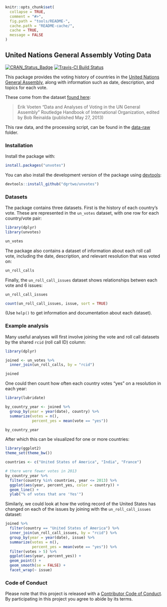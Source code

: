 <!-- README.md is generated from README.Rmd. Please edit that file -->

```r
knitr::opts_chunk$set(
  collapse = TRUE,
  comment = "#>",
  fig.path = "tools/README-",
  cache.path = "README-cache/",
  cache = TRUE,
  message = FALSE
)
```

## United Nations General Assembly Voting Data

[![CRAN_Status_Badge](http://www.r-pkg.org/badges/version/unvotes)](https://cran.r-project.org/package=unvotes)
[![Travis-CI Build Status](https://travis-ci.org/dgrtwo/unvotes.svg?branch=master)](https://travis-ci.org/dgrtwo/unvotes)

This package provides the voting history of countries in the [United Nations General Assembly](http://www.un.org/en/ga/), along with information such as date, description, and topics for each vote.

These come from the dataset [found here](https://dataverse.harvard.edu/dataset.xhtml?persistentId=hdl:1902.1/12379):

> Erik Voeten "Data and Analyses of Voting in the UN General Assembly" Routledge Handbook of International Organization, edited by Bob Reinalda (published May 27, 2013)

This raw data, and the processing script, can be found in the [data-raw](data-raw) folder.

### Installation

Install the package with:

```r
install.packages("unvotes")
```

You can also install the development version of the package using [devtools](https://github.com/hadley/devtools):

```r
devtools::install_github("dgrtwo/unvotes")
```

### Datasets

The package contains three datasets. First is the history of each country's vote. These are represented in the `un_votes` dataset, with one row for each country/vote pair:

```r
library(dplyr)
library(unvotes)

un_votes
```

The package also contains a dataset of information about each roll call vote, including the date, description, and relevant resolution that was voted on:

```r
un_roll_calls
```

Finally, the `un_roll_call_issues` dataset shows relationships betwen each vote and 6 issues:

```r
un_roll_call_issues

count(un_roll_call_issues, issue, sort = TRUE)
```

(Use `help()` to get information and documentation about each dataset).

### Example analysis

Many useful analyses will first involve joining the vote and roll call datasets by the shared `rcid` (roll call ID) column:

```r
library(dplyr)

joined <- un_votes %>%
  inner_join(un_roll_calls, by = "rcid")

joined
```

One could then count how often each country votes "yes" on a resolution in each year:

```r
library(lubridate)

by_country_year <- joined %>%
  group_by(year = year(date), country) %>%
  summarize(votes = n(),
            percent_yes = mean(vote == "yes"))

by_country_year
```

After which this can be visualized for one or more countries:

```r
library(ggplot2)
theme_set(theme_bw())

countries <- c("United States of America", "India", "France")

# there were fewer votes in 2013
by_country_year %>%
  filter(country %in% countries, year <= 2013) %>%
  ggplot(aes(year, percent_yes, color = country)) +
  geom_line() +
  ylab("% of votes that are 'Yes'")
```

Similarly, we could look at how the voting record of the United States has changed on each of the issues by joining with the `un_roll_call_issues` dataset:

```r
joined %>%
  filter(country == "United States of America") %>%
  inner_join(un_roll_call_issues, by = "rcid") %>%
  group_by(year = year(date), issue) %>%
  summarize(votes = n(),
            percent_yes = mean(vote == "yes")) %>%
  filter(votes > 5) %>%
  ggplot(aes(year, percent_yes)) +
  geom_point() +
  geom_smooth(se = FALSE) +
  facet_wrap(~ issue)
```

### Code of Conduct

Please note that this project is released with a [Contributor Code of Conduct](CONDUCT.md). By participating in this project you agree to abide by its terms.
